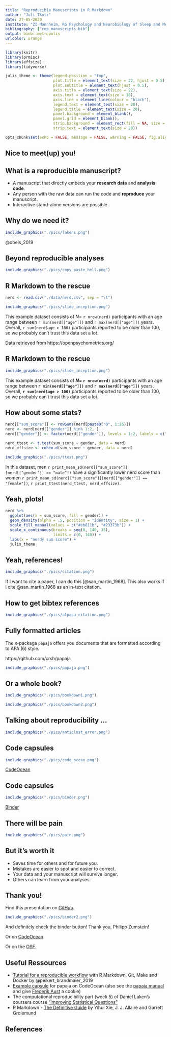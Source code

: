 ```yaml
---
title: "Reproducible Manuscripts in R Markdown"
author: "Juli Tkotz"
date: 27-05-2020
institute: "ZI Mannheim, RG Psychology and Neurobiology of Sleep and Memory"
bibliography: ["rep_manuscripts.bib"]
output: binb::metropolis
urlcolor: orange
---
```


```r
library(knitr)
library(prmisc)
library(effsize)
library(tidyverse)

julis_theme <- theme(legend.position = "top", 
                     plot.title = element_text(size = 22, hjust = 0.5),
                     plot.subtitle = element_text(hjust = 0.5),
                     axis.title = element_text(size = 22),
                     axis.text = element_text(size = 18),
                     axis.line = element_line(colour = "black"),
                     legend.text = element_text(size = 20), 
                     legend.title = element_text(size = 20),
                     panel.background = element_blank(),
                     panel.grid = element_blank(),
                     strip.background = element_rect(fill = NA, size = 1),
                     strip.text = element_text(size = 20))

opts_chunk$set(echo = FALSE, message = FALSE, warning = FALSE, fig.align = 'center', out.width = '90%')
```

## Nice to meet(up) you!

\begin{columns}[onlytextwidth,T]
  \begin{column}{.4\linewidth}
    \includegraphics[width=\linewidth]{./pics/juli.jpg}
  \end{column}
  \begin{column}{.6\linewidth}
  \vspace{1.5cm}
  
  \begin{itemize}
    \item Juli Tkotz
    \item PhD student ZI Mannheim
    \item RG Psychology and Neurobiology of Sleep and Memory
  \end{itemize}

  \end{column}
\end{columns}

## What is a reproducible manuscript?

- A manuscript that directly embeds your **research data** and **analysis code**.
- Any person with the raw data can run the code and **reproduce** your manuscript.
- Interactive stand-alone versions are possible.

## Why do we need it?

```r
include_graphics("./pics/lakens.png")
```

\tiny
@obels_2019
\normalsize

## Beyond reproducible analyses

```r
include_graphics("./pics/copy_paste_hell.png")
```

## R Markdown to the rescue

```r
nerd <- read.csv("./data/nerd.csv", sep = "\t")
```

```r
include_graphics("./pics/slide_inception.png")
```

This example dataset consists of $N =$ `r nrow(nerd)` participants with an age range between `r min(nerd[["age"]])` and `r max(nerd[["age"]])` years.
Overall, `r sum(nerd$age > 100)` participants reported to be older than 100, so we probably can't trust this data set a lot.

\tiny
Data retrieved from https://openpsychometrics.org/
\normalsize

## R Markdown to the rescue

```r
include_graphics("./pics/slide_inception.png")
```

This example dataset consists of **$N =$ `r nrow(nerd)`** participants with an age range between **`r min(nerd[["age"]])`** and **`r max(nerd[["age"]])`** years.
Overall, **`r sum(nerd$age > 100)`** participants reported to be older than 100, so we probably can't trust this data set a lot.

## How about some stats?

```r
nerd[["sum_score"]] <- rowSums(nerd[paste0("Q", 1:26)])
nerd <- nerd[nerd[["gender"]] %in% 1:2, ]
nerd[["gender"]] <- factor(nerd[["gender"]], levels = 1:2, labels = c("male", "female"))
```

\footnotesize

```r
nerd_ttest <- t.test(sum_score ~ gender, data = nerd)
nerd_effsize <- cohen.d(sum_score ~ gender, data = nerd)
```

\normalsize

```r
include_graphics("./pics/ttest.png")
```

In this dataset, men `r print_mean_sd(nerd[["sum_score"]][nerd[["gender"]] == "male"])` have a significantly lower nerd score than women `r print_mean_sd(nerd[["sum_score"]][nerd[["gender"]] == "female"])`, `r print_ttest(nerd_ttest, nerd_effsize)`.

## Yeah, plots!

```r
nerd %>% 
  ggplot(aes(x = sum_score, fill = gender)) +
  geom_density(alpha = .5, position = "identity", size = 1) +
  scale_fill_manual(values = c("#eb811b", "#23373b")) +
  scale_x_continuous(breaks = seq(0, 140, 35),
                     limits = c(0, 140)) +
  labs(x = "nerdy sum score") +
  julis_theme
```

## Yeah, references!

```r
include_graphics("./pics/citation.png")
```

If I want to cite a paper, I can do this [@san_martin_1968].
This also works if I cite @san_martin_1968 as an in-text citation.

## How to get bibtex references

```r
include_graphics("./pics/alpaca_citation.png")
```

## Fully formatted articles

The `R`-packaga `papaja` offers you documents that are formatted according to APA (6) style.

\tiny
https://github.com/crsh/papaja
\normalsize

```r
include_graphics("./pics/papaja.png")
```

## Or a whole book?

```r
include_graphics("./pics/bookdown1.png")
```

```r
include_graphics("./pics/bookdown2.png")
```

## Talking about reproducibility ...

```r
include_graphics("./pics/anticlust_error.png")
```

## Code capsules

```r
include_graphics("./pics/code_ocean.png")
```

\small
[CodeOcean](https://codeocean.com/)
\normalsize

## Code capsules

```r
include_graphics("./pics/binder.png")
```

\small
[Binder](https://github.com/rocker-org/binder)
\normalsize

## There will be pain

```r
include_graphics("./pics/pain.png")
```

## But it's worth it

- Saves time for others and for future you.
- Mistakes are easier to spot and easier to correct.
- Your data and your manuscript will survive longer.
- Others can learn from your analyses.

## Thank you!

Find this presentation on [GitHub](https://github.com/einGlasRotwein/MOSM_talk).

```r
include_graphics("./pics/binder2.png")
```

And definitely check the binder button! Thank you, Philipp Zumstein!

Or on [CodeOcean](https://doi.org/10.24433/CO.3923848.v1).

Or on the [OSF](https://osf.io/gzf9h/).

## Useful Ressources

- [Tutorial for a reproducible workflow](https://psyarxiv.com/8xzqy/) with R Markdown, Git, Make and Docker by @peikert_brandmaier_2019
- [Example capsule](https://t.co/icY9wPvJgI?amp=1) for papaja on CodeOcean (also see the [papaja manual](https://crsh.github.io/papaja_man/) and give [Frederik Aust](https://twitter.com/FrederikAust) a cookie)
- The computational reproducibility part (week 5) of Daniel Laken's coursera course ["Improving Statistical Questions"](https://www.coursera.org/learn/improving-statistical-questions)
- R Markdown - [The Definitive Guide](https://bookdown.org/yihui/rmarkdown/) by Yihui Xie, J. J. Allaire and Garrett Grolemund

## References
\setlength{\parindent}{-0.2in}
\setlength{\leftskip}{0.2in}
\setlength{\parskip}{8pt}
\noindent
\small
